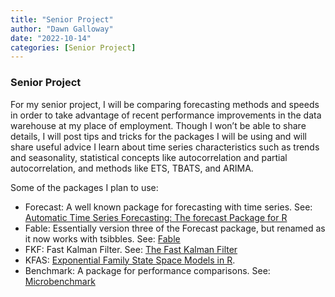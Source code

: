 ```yaml
---
title: "Senior Project"
author: "Dawn Galloway"
date: "2022-10-14"
categories: [Senior Project]
---
```


### Senior Project

For my senior project, I will be comparing forecasting methods and speeds in order to take advantage of recent performance improvements in the data warehouse at my place of employment. Though I won't be able to share details, I will post tips and tricks for the packages I will be using and will share useful advice I learn about time series characteristics such as trends and seasonality, statistical concepts like autocorrelation and partial autocorrelation, and methods like ETS, TBATS, and ARIMA. 

Some of the packages I plan to use:

* Forecast: A well known package for forecasting with time series. See: [Automatic Time Series Forecasting: The forecast Package for R](https://www.jstatsoft.org/article/view/v027i03)<br>
* Fable: Essentially version three of the Forecast package, but renamed as it now works with tsibbles. See: [Fable](https://fable.tidyverts.org/index.html)<br>
* FKF: Fast Kalman Filter. See: [The Fast Kalman Filter](https://waternumbers.github.io/FKF/index.html)
* KFAS: [Exponential Family State Space Models in R](https://www.jstatsoft.org/article/view/v078i10).
* Benchmark: A package for performance comparisons. See: [Microbenchmark](https://github.com/joshuaulrich/microbenchmark/)